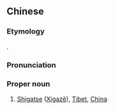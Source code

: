 {{also|日喀则}}
==Chinese==
{{zh-forms|s=日喀则|gloss=-}}
{{wikipedia|lang=zh}}

===Etymology===
{{bor|zh|bo|གཞིས་ཀ་རྩེ}}.

===Pronunciation===
{{zh-pron
|m=Rìkāzé
|c=jat6 kaa3 zak1,jat6 haak3 zak1
|cat=pn
}}

===Proper noun===
{{zh-proper noun}}

# [[Shigatse]] ([[Xigazê]]), [[Tibet]], [[China]]

{{zh-cat|Cities}}